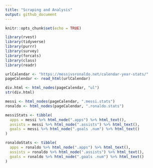 ```yaml
---
title: "Scraping and Analysis"
output: github_document
---
```


```r
knitr::opts_chunk$set(echo = TRUE)
```

```r
library(rvest)
library(tidyverse)
library(purrr)
library(survey)
library(forcats)
library(class)
library(readr)
```

```r
urlCalendar <- "https://messivsronaldo.net/calendar-year-stats/"
pageCalendar <- read_html(urlCalendar)
```

```r
div.html <- html_nodes(pageCalendar, "ul")
str(div.html)
```

```r
messi <- html_nodes(pageCalendar, ".messi.stats")
ronaldo <- html_nodes(pageCalendar, ".ronaldo.stats")
```

```r
messiStats <- tibble(
  apps = messi %>% html_node(".apps") %>% html_text(),
  assists = messi %>% html_node(".assists") %>% html_text(),
  goals = messi %>% html_node(".goals .num") %>% html_text()
)
```

```r
ronaldoStats <- tibble(
  apps = ronaldo %>% html_node(".apps") %>% html_text(),
  assists = ronaldo %>% html_node(".assists") %>% html_text(),
  goals = ronaldo %>% html_node(".goals .num") %>% html_text()
)
```
